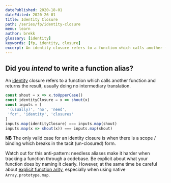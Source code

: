 ```yaml
---
datePublished: 2020-18-01
dateEdited: 2020-26-01
title: Identity Closure
path: /series/fp/identity-closure
menu: learn
author: brekk
glossary: [identity]
keywords: [fp, identity, closure]
excerpt: An identity closure refers to a function which calls another function and returns the result, usually doing no intermediary translation.
---
```


## Did you _intend_ to write a function alias? 

An [identity] closure refers to a function which calls another function and returns the result, usually doing no intermediary translation.

```js
const shout = x => x.toUpperCase()
const identityClosure = x => shout(x)
const inputs = [
 '(usually)', 'no', 'need',
 'for', 'identity', 'closures'
]
inputs.map(identityClosure) === inputs.map(shout)
inputs.map(x => shout(x)) === inputs.map(shout)
```

**NB** <span id="nota-bene">The only valid case for an identity closure is when there is a scope / binding which breaks in the tacit (un-closured) form.</span>

Watch out for this anti-pattern: needless aliases make it harder when tracking a function through a codebase. Be explicit about what your function does by naming it clearly. However, at the same time be careful about [explicit function arity], especially when using native `Array.prototype.map`.

[identity]: /glossary/identity
[explicit function arity]: /series/fp/explicity-unction-arity
